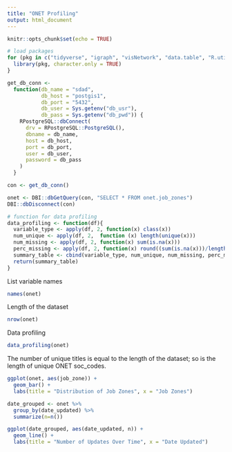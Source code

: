 ```yaml
---
title: "ONET Profiling"
output: html_document
---
```


```r
knitr::opts_chunk$set(echo = TRUE)
```


```r
# load packages 
for (pkg in c("tidyverse", "igraph", "visNetwork", "data.table", "R.utils", "RPostgreSQL", "cowplot", "maditr", "stringr", "stringi", "mosaic", "dplyr", "ggplot2", "lubridate")) {
  library(pkg, character.only = TRUE)
}
```

```r
get_db_conn <-
  function(db_name = "sdad",
           db_host = "postgis1",
           db_port = "5432",
           db_user = Sys.getenv("db_usr"),
           db_pass = Sys.getenv("db_pwd")) {
    RPostgreSQL::dbConnect(
      drv = RPostgreSQL::PostgreSQL(),
      dbname = db_name,
      host = db_host,
      port = db_port,
      user = db_user,
      password = db_pass
    )
  }

con <- get_db_conn()

onet <- DBI::dbGetQuery(con, "SELECT * FROM onet.job_zones")
DBI::dbDisconnect(con)
```

```r
# function for data profiling
data_profiling <- function(df){
  variable_type <- apply(df, 2, function(x) class(x))
  num_unique <- apply(df, 2,  function (x) length(unique(x)))
  num_missing <- apply(df, 2, function(x) sum(is.na(x)))
  perc_missing <- apply(df, 2, function(x) round((sum(is.na(x)))/length(x)* 100, digits = 2))  
  summary_table <- cbind(variable_type, num_unique, num_missing, perc_missing)
  return(summary_table)
}
```

List variable names
```r
names(onet)
```

Length of the dataset
```r
nrow(onet)
```


Data profiling
```r
data_profiling(onet)
```


The number of unique titles is equal to the length of the dataset; so is the length of unique ONET soc_codes.

```r
ggplot(onet, aes(job_zone)) +
  geom_bar() +
  labs(title = "Distribution of Job Zones", x = "Job Zones") 
```




```r
date_grouped <- onet %>%
  group_by(date_updated) %>%
  summarize(n=n())

ggplot(date_grouped, aes(date_updated, n)) +
  geom_line() +
  labs(title = "Number of Updates Over Time", x = "Date Updated") 
```

```r

```

